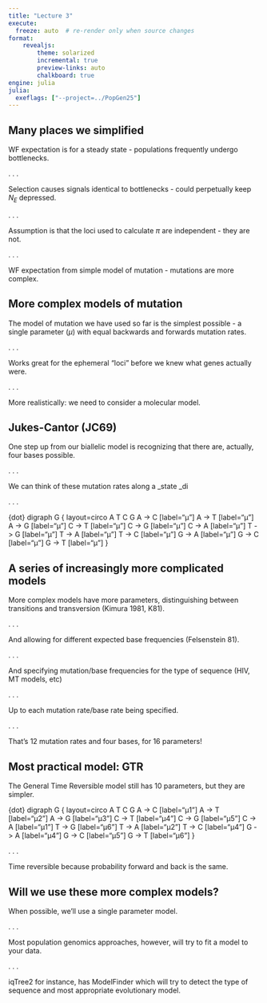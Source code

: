 ```yaml
---
title: "Lecture 3"
execute:
  freeze: auto  # re-render only when source changes
format: 
    revealjs:
        theme: solarized
        incremental: true
        preview-links: auto
        chalkboard: true
engine: julia
julia:
  exeflags: ["--project=../PopGen25"]
---
```


## Many places we simplified

WF expectation is for a steady state - populations frequently undergo bottlenecks.

. . .

Selection causes signals identical to bottlenecks - could perpetually keep $N_E$ depressed.

. . .

Assumption is that the loci used to calculate $\pi$ are independent - they are not.

. . .

WF expectation from simple model of mutation - mutations are more complex.

## More complex models of mutation

The model of mutation we have used so far is the simplest possible - a single parameter ($\mu$) with equal backwards and forwards mutation rates.

. . .

Works great for the ephemeral "loci" before we knew what genes actually were.

. . .

More realistically: we need to consider a molecular model.

## Jukes-Cantor (JC69)

One step up from our biallelic model is recognizing that there are, actually, four bases possible.

. . .

We can think of these mutation rates along a _state _di

. . .

{dot}
digraph G {
  layout=circo
  A
  T
  C
  G
  A -> C [label="μ"]
  A -> T [label="μ"]
  A -> G [label="μ"]
  C -> T [label="μ"]
  C -> G [label="μ"]
  C -> A [label="μ"]
  T -> G [label="μ"]
  T -> A [label="μ"]
  T -> C [label="μ"]
  G -> A [label="μ"]
  G -> C [label="μ"]
  G -> T [label="μ"]
}

## A series of increasingly more complicated models

More complex models have more parameters, distinguishing between transitions and transversion (Kimura 1981, K81).

. . .

And allowing for different expected base frequencies (Felsenstein 81).

. . .

And specifying mutation/base frequencies for the type of sequence (HIV, MT models, etc)

. . .

Up to each mutation rate/base rate being specified.

. . .

That's 12 mutation rates and four bases, for 16 parameters!

## Most practical model: GTR

The General Time Reversible model still has 10 parameters, but they are simpler.

{dot}
digraph G {
  layout=circo
  A
  T
  C
  G
  A -> C [label="μ1"]
  A -> T [label="μ2"]
  A -> G [label="μ3"]
  C -> T [label="μ4"]
  C -> G [label="μ5"]
  C -> A [label="μ1"]
  T -> G [label="μ6"]
  T -> A [label="μ2"]
  T -> C [label="μ4"]
  G -> A [label="μ4"]
  G -> C [label="μ5"]
  G -> T [label="μ6"]
}

. . .

Time reversible because probability forward and back is the same.

## Will we use these more complex models?

When possible, we'll use a single parameter model.

. . .

Most population genomics approaches, however, will try to fit a model to your data.

. . .

iqTree2 for instance, has ModelFinder which will try to detect the type of sequence and most appropriate evolutionary model.

